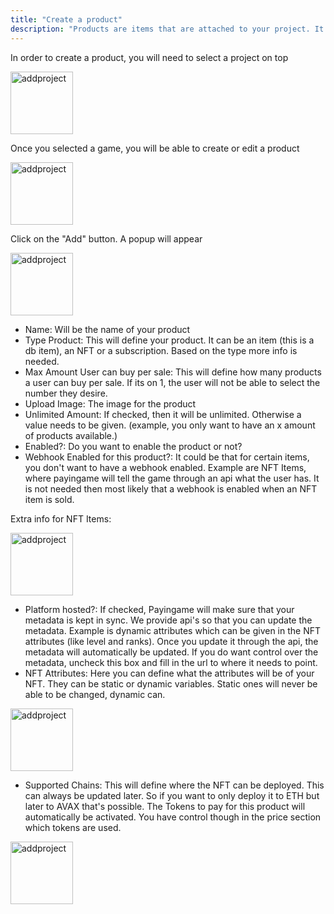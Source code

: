 ```yaml
---
title: "Create a product"
description: "Products are items that are attached to your project. It can be ingame items, NFT's or subscriptions."
---
```


In order to create a product, you will need to select a project on top

<img
  src="/images/product2.png"
  alt="addproject"
  height="100"
  className="rounded-lg"
/>

Once you selected a game, you will be able to create or edit a product

<img
  src="/images/product3.png"
  alt="addproject"
  height="100"
  className="rounded-lg"
/>

Click on the "Add" button. A popup will appear

<img
  src="/images/product4.png"
  alt="addproject"
  height="100"
  className="rounded-lg"
/>

- Name: Will be the name of your product
- Type Product: This will define your product. It can be an item (this is a db item), an NFT or a subscription. Based on the type more info is needed.
- Max Amount User can buy per sale: This will define how many products a user can buy per sale. If its on 1, the user will not be able to select the number they desire.
- Upload Image: The image for the product
- Unlimited Amount: If checked, then it will be unlimited. Otherwise a value needs to be given. (example, you only want to have an x amount of products available.)
- Enabled?: Do you want to enable the product or not?
- Webhook Enabled for this product?: It could be that for certain items, you don't want to have a webhook enabled. Example are NFT Items, where payingame will tell the game through an api what the user has. It is not needed then most likely that a webhook is enabled when an NFT item is sold.

Extra info for NFT Items:

<img
  src="/images/product5.png"
  alt="addproject"
  height="100"
  className="rounded-lg"
/>

- Platform hosted?: If checked, Payingame will make sure that your metadata is kept in sync. We provide api's so that you can update the metadata. Example is dynamic attributes which can be given in the NFT attributes (like level and ranks). Once you update it through the api, the metadata will automatically be updated. If you do want control over the metadata, uncheck this box and fill in the url to where it needs to point.
- NFT Attributes: Here you can define what the attributes will be of your NFT. They can be static or dynamic variables. Static ones will never be able to be changed, dynamic can.

<img
  src="/images/product6.png"
  alt="addproject"
  height="100"
  className="rounded-lg"
/>

- Supported Chains: This will define where the NFT can be deployed. This can always be updated later. So if you want to only deploy it to ETH but later to AVAX that's possible. The Tokens to pay for this product will automatically be activated. You have control though in the price section which tokens are used.

<img
  src="/images/product7.png"
  alt="addproject"
  height="100"
  className="rounded-lg"
/>
